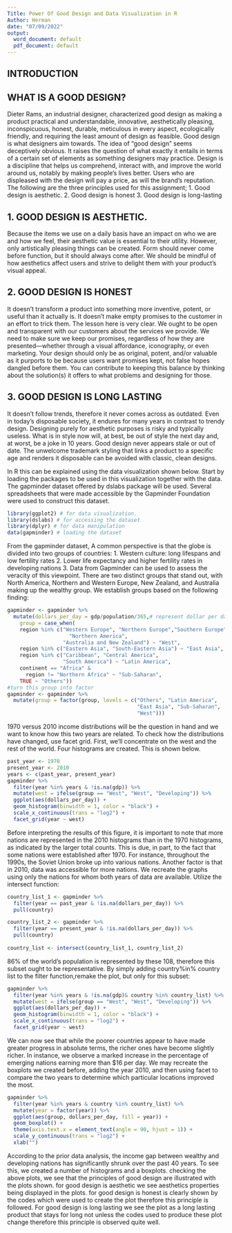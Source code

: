 ---
Title: Power Of Good Design and Data Visualization in R
Author: Herman
date: "07/09/2022"
output:
  word_document: default
  pdf_document: default
---
## INTRODUCTION
## WHAT IS A GOOD DESIGN?
Dieter Rams, an industrial designer, characterized good design as making a product practical and understandable, innovative, aesthetically pleasing, inconspicuous, honest, durable, meticulous in every aspect, ecologically friendly, and requiring the least amount of design as feasible. Good design is what designers aim towards.
The idea of "good design" seems deceptively obvious. It raises the question of what exactly it entails in terms of a certain set of elements as something designers may practice. Design is a discipline that helps us comprehend, interact with, and improve the world around us, notably by making people's lives better. Users who are displeased with the design will pay a price, as will the brand's reputation.
The following are the three principles used for this assignment;
1. Good design is aesthetic.
2. Good design is honest
3. Good design is long-lasting

## 1. GOOD DESIGN IS AESTHETIC.
Because the items we use on a daily basis have an impact on who we are and how we feel, their aesthetic value is essential to their utility. However, only artistically pleasing things can be created. Form should never come before function, but it should always come after. We should be mindful of how aesthetics affect users and strive to delight them with your product's visual appeal.

## 2. GOOD DESIGN IS HONEST
It doesn't transform a product into something more inventive, potent, or useful than it actually is. It doesn't make empty promises to the customer in an effort to trick them. The lesson here is very clear. We ought to be open and transparent with our customers about the services we provide. We need to make sure we keep our promises, regardless of how they are presented—whether through a visual affordance, iconography, or even marketing.
Your design should only be as original, potent, and/or valuable as it purports to be because users want promises kept, not false hopes dangled before them. You can contribute to keeping this balance by thinking about the solution(s) it offers to what problems and designing for those.

## 3. GOOD DESIGN IS LONG LASTING
It doesn't follow trends, therefore it never comes across as outdated. Even in today's disposable society, it endures for many years in contrast to trendy design. Designing purely for aesthetic purposes is risky and typically useless. What is in style now will, at best, be out of style the next day and, at worst, be a joke in 10 years. Good design never appears stale or out of date. The unwelcome trademark styling that links a product to a specific age and renders it disposable can be avoided with classic, clean designs.

In R this can be explained using the data visualization shown below. Start by loading the packages to be used in this visualization together with the data. The gapminder dataset offered by dslabs package will be used. Several spreadsheets that were made accessible by the Gapminder Foundation were used to construct this dataset.

```{r load the packages and the data}
library(ggplot2) # for data visualization.
library(dslabs) # for accessing the dataset
library(dplyr) # for data manipulation
data(gapminder) # loading the dataset
```

From the gapminder dataset, A common perspective is that the globe is divided into two groups of countries:
1. Western culture: long lifespans and low fertility rates
2. Lower life expectancy and higher fertility rates in developing nations
3. Data from Gapminder can be used to assess the veracity of this viewpoint.
There are two distinct groups that stand out, with North America, Northern and Western Europe, New Zealand, and Australia making up the wealthy group. We establish groups based on the following finding:
```{r grouping according to different groups}
gapminder <- gapminder %>% 
  mutate(dollars_per_day = gdp/population/365,# represent dollar per day earned 
    group = case_when(
    region %in% c("Western Europe", "Northern Europe","Southern Europe", 
                    "Northern America", 
                  "Australia and New Zealand") ~ "West",
    region %in% c("Eastern Asia", "South-Eastern Asia") ~ "East Asia",
    region %in% c("Caribbean", "Central America", 
                  "South America") ~ "Latin America",
    continent == "Africa" & 
      region != "Northern Africa" ~ "Sub-Saharan",
    TRUE ~ "Others"))
#turn this group into factor
gapminder <- gapminder %>% 
  mutate(group = factor(group, levels = c("Others", "Latin America", 
                                          "East Asia", "Sub-Saharan",
                                          "West")))
```
1970 versus 2010 income distributions will be the question in hand and we want to know how this two years are related. To check how the distributions have changed, use facet grid. First, we'll concentrate on the west and the rest of the world. Four histograms are created. This is shown below.
```{r histogram to show different groups}
past_year <- 1970
present_year <- 2010
years <- c(past_year, present_year)
gapminder %>% 
  filter(year %in% years & !is.na(gdp)) %>%
  mutate(west = ifelse(group == "West", "West", "Developing")) %>%
  ggplot(aes(dollars_per_day)) +
  geom_histogram(binwidth = 1, color = "black") +
  scale_x_continuous(trans = "log2") + 
  facet_grid(year ~ west)
```
Before interpreting the results of this figure, it is important to note that more nations are represented in the 2010 histograms than in the 1970 histograms, as indicated by the larger total counts. This is due, in part, to the fact that some nations were established after 1970. For instance, throughout the 1990s, the Soviet Union broke up into various nations. Another factor is that in 2010, data was accessible for more nations. We recreate the graphs using only the nations for whom both years of data are available. Utilize the intersect function:
```{r data for different countries}
country_list_1 <- gapminder %>% 
  filter(year == past_year & !is.na(dollars_per_day)) %>% 
  pull(country)

country_list_2 <- gapminder %>% 
  filter(year == present_year & !is.na(dollars_per_day)) %>% 
  pull(country)
      
country_list <- intersect(country_list_1, country_list_2)
```
86% of the world's population is represented by these 108, therefore this subset ought to be representative. By simply adding country%in% country list to the filter function,remake the plot, but only for this subset:
```{r histogram plot with the countries subset}
gapminder %>% 
  filter(year %in% years & !is.na(gdp)& country %in% country_list) %>%
  mutate(west = ifelse(group == "West", "West", "Developing")) %>%
  ggplot(aes(dollars_per_day)) +
  geom_histogram(binwidth = 1, color = "black") +
  scale_x_continuous(trans = "log2") + 
  facet_grid(year ~ west)
```
We can now see that while the poorer countries appear to have made greater progress in absolute terms, the richer ones have become slightly richer. In instance, we observe a marked increase in the percentage of emerging nations earning more than $16 per day. We may recreate the boxplots we created before, adding the year 2010, and then using facet to compare the two years to determine which particular locations improved the most.
```{r boxplot to show improved region}
gapminder %>% 
  filter(year %in% years & country %in% country_list) %>%
  mutate(year = factor(year)) %>%
  ggplot(aes(group, dollars_per_day, fill = year)) +
  geom_boxplot() +
  theme(axis.text.x = element_text(angle = 90, hjust = 1)) +
  scale_y_continuous(trans = "log2") +
  xlab("") 
```
According to the prior data analysis, the income gap between wealthy and developing nations has significantly shrunk over the past 40 years. To see this, we created a number of histograms and a boxplots.
checking the above plots, we see that the principles of good design are illustrated with the plots shown. for good design is aesthetic we see aesthetics properties being displayed in the plots. for good design is honest is clearly shown by the codes which were used to create the plot therefore this principle is followed. For good design is long lasting we see the plot as a long lasting product that stays for long not unless the codes used to produce these plot change therefore this principle is observed quite well.
